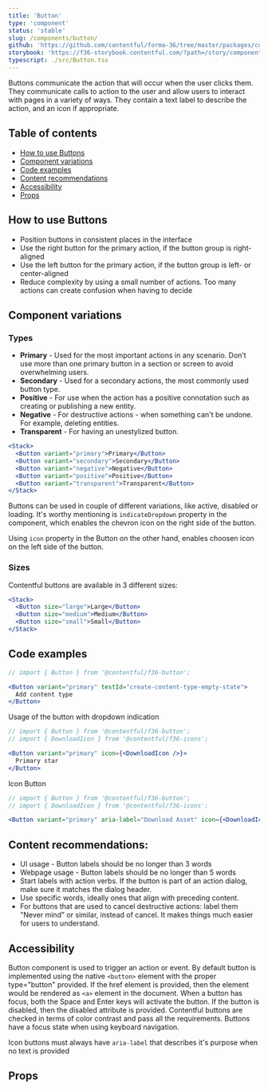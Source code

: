 ```yaml
---
title: 'Button'
type: 'component'
status: 'stable'
slug: /components/button/
github: 'https://github.com/contentful/forma-36/tree/master/packages/components/components/button'
storybook: 'https://f36-storybook.contentful.com/?path=/story/components-button--basic'
typescript: ./src/Button.tsx
---
```



Buttons communicate the action that will occur when the user clicks them. They communicate calls to action to the user and allow users to interact with pages in a variety of ways. They contain a text label to describe the action, and an icon if appropriate.

## Table of contents

- [How to use Buttons](#how-to-use-buttons)
- [Component variations](#component-variations)
- [Code examples](#code-examples)
- [Content recommendations](#content-recommendations)
- [Accessibility](#accessibility)
- [Props](#props)

## How to use Buttons

- Position buttons in consistent places in the interface
- Use the right button for the primary action, if the button group is right-aligned
- Use the left button for the primary action, if the button group is left- or center-aligned
- Reduce complexity by using a small number of actions. Too many actions can create confusion when having to decide

## Component variations

### Types

- **Primary** - Used for the most important actions in any scenario. Don’t use more than one primary button in a section or screen to avoid overwhelming users.
- **Secondary** - Used for a secondary actions, the most commonly used button type.
- **Positive** - For use when the action has a positive connotation such as creating or publishing a new entity.
- **Negative** - For destructive actions - when something can't be undone. For example, deleting entities.
- **Transparent** - For having an unestylized button.

```jsx
<Stack>
  <Button variant="primary">Primary</Button>
  <Button variant="secondary">Secondary</Button>
  <Button variant="negative">Negative</Button>
  <Button variant="positive">Positive</Button>
  <Button variant="transparent">Transparent</Button>
</Stack>
```

Buttons can be used in couple of different variations, like active, disabled or loading. It's worthy mentioning is `indicateDropdown` property in the component,
which enables the chevron icon on the right side of the button.

Using `icon` property in the Button on the other hand, enables choosen icon on the left side of the button.

### Sizes

Contentful buttons are available in 3 different sizes:

```jsx
<Stack>
  <Button size="large">Large</Button>
  <Button size="medium">Medium</Button>
  <Button size="small">Small</Button>
</Stack>
```

## Code examples

```jsx
// import { Button } from '@contentful/f36-button';

<Button variant="primary" testId="create-content-type-empty-state">
  Add content type
</Button>
```

Usage of the button with dropdown indication

```jsx
// import { Button } from '@contentful/f36-button';
// import { DownloadIcon } from '@contentful/f36-icons';

<Button variant="primary" icon={<DownloadIcon />}>
  Primary star
</Button>
```

Icon Button

```jsx
// import { Button } from '@contentful/f36-button';
// import { DownloadIcon } from '@contentful/f36-icons';

<Button variant="primary" aria-label="Download Asset" icon={<DownloadIcon />} />
```

## Content recommendations:

- UI usage - Button labels should be no longer than 3 words
- Webpage usage - Button labels should be no longer than 5 words
- Start labels with action verbs. If the button is part of an action dialog, make sure it matches the dialog header.
- Use specific words, ideally ones that align with preceding content.
- For buttons that are used to cancel destructive actions: label them "Never mind" or similar, instead of cancel. It makes things much easier for users to understand.

## Accessibility

Button component is used to trigger an action or event. By default button is implemented using the native `<button>` element with the proper type="button" provided. If the href element is provided, then the element would be rendered as `<a>` element in the document.
When a button has focus, both the Space and Enter keys will activate the button. If the button is disabled, then the disabled attribute is provided.
Contentful buttons are checked in terms of color contrast and pass all the requirements.
Buttons have a focus state when using keyboard navigation.

Icon buttons must always have `aria-label` that describes it's purpose when no text is provided

## Props

<Props of="Button" />
